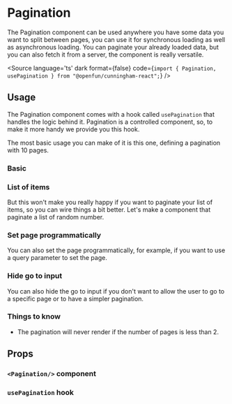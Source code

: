
<Meta of={Stories}/>

# Pagination

The Pagination component can be used anywhere you have some data you want to split between pages, you can use it
for synchronous loading as well as asynchronous loading. You can paginate your already loaded data, but you can also
fetch it from a server, the component is really versatile.


<Canvas sourceState="none">
  <Story id="components-pagination--basic"/>
</Canvas>

<Source
  language='ts'
  dark
  format={false}
  code={`import { Pagination, usePagination } from "@openfun/cunningham-react";`}
/>

## Usage

The Pagination component comes with a hook called `usePagination` that handles the logic behind it. Pagination is a
controlled component, so, to make it more handy we provide you this hook.

The most basic usage you can make of it is this one, defining a pagination with 10 pages.

### Basic

<Canvas sourceState="shown">
  <Story id="components-pagination--basic"/>
</Canvas>


### List of items

But this won't make you really happy if you want to paginate your list of items, so you can wire things a bit better.
Let's make a component that paginate a list of random number.

<Canvas sourceState="shown">
  <Story id="components-pagination--list"/>
</Canvas>

### Set page programmatically

You can also set the page programmatically, for example, if you want to use a query parameter to set the page.

<Canvas sourceState="shown">
  <Story id="components-pagination--force-page"/>
</Canvas>


### Hide go to input

You can also hide the go to input if you don't want to allow the user to go to a specific page or to have a simpler pagination.

<Canvas of={Stories.WithoutGoto}/>

### Things to know

- The pagination will never render if the number of pages is less than 2.

## Props

### `<Pagination/>` component

<ArgTypes of={Pagination} />

### `usePagination` hook

<ArgTypes of={usePagination} />
